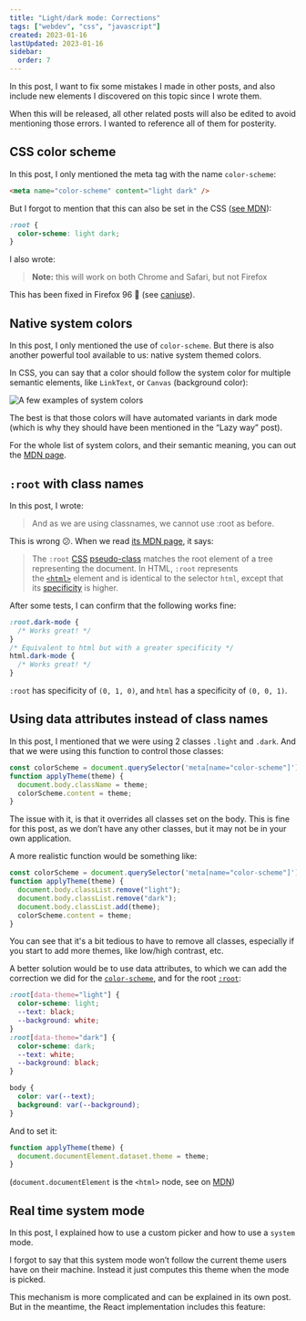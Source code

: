 ```yaml
---
title: "Light/dark mode: Corrections"
tags: ["webdev", "css", "javascript"]
created: 2023-01-16
lastUpdated: 2023-01-16
sidebar:
  order: 7
---
```



In this post, I want to fix some mistakes I made in other posts, and also include new elements I discovered on this topic since I wrote them.

When this will be released, all other related posts will also be edited to avoid mentioning those errors. I wanted to reference all of them for posterity.

## CSS color scheme

<LinkToPost slug="dark-mode/light-dark-mode-the-lazy-way" />

In this post, I only mentioned the meta tag with the name `color-scheme`:

```html
<meta name="color-scheme" content="light dark" />
```

But I forgot to mention that this can also be set in the CSS ([see MDN](https://developer.mozilla.org/en-US/docs/Web/CSS/color-scheme)):

```css
:root {
  color-scheme: light dark;
}
```

I also wrote:

> **Note:** this will work on both Chrome and Safari, but not Firefox

This has been fixed in Firefox 96 🎉 (see [caniuse](https://caniuse.com/mdn-css_properties_color-scheme)).

## Native system colors

<LinkToPost slug="dark-mode/light-dark-mode-the-lazy-way" />

In this post, I only mentioned the use of `color-scheme`. But there is also another powerful tool available to us: native system themed colors.

In CSS, you can say that a color should follow the system color for multiple semantic elements, like `LinkText`, or `Canvas` (background color):

![A few examples of system colors](https://dev-to-uploads.s3.amazonaws.com/uploads/articles/itysdasc4tlijyvg12og.png)

The best is that those colors will have automated variants in dark mode (which is why they should have been mentioned in the “Lazy way” post).

For the whole list of system colors, and their semantic meaning, you can out the [MDN page](https://developer.mozilla.org/en-US/docs/Web/CSS/system-color).

## `:root` with class names

<LinkToPost slug="dark-mode/light-dark-mode-user-input" />

In this post, I wrote:

> And as we are using classnames, we cannot use :root as before.

This is wrong 😕. When we read [its MDN page](https://developer.mozilla.org/en-US/docs/Web/CSS/:root), it says:

> The `:root` [CSS](https://developer.mozilla.org/en-US/docs/Web/CSS) [pseudo-class](https://developer.mozilla.org/en-US/docs/Web/CSS/Pseudo-classes) matches the root element of a tree representing the document. In HTML, `:root` represents the [`<html>`](https://developer.mozilla.org/en-US/docs/Web/HTML/Element/html) element and is identical to the selector `html`, except that its [specificity](https://developer.mozilla.org/en-US/docs/Web/CSS/Specificity) is higher.

After some tests, I can confirm that the following works fine:

```css
:root.dark-mode {
  /* Works great! */
}
/* Equivalent to html but with a greater specificity */
html.dark-mode {
  /* Works great! */
}
```

`:root` has specificity of `(0, 1, 0)`, and `html` has a specificity of `(0, 0, 1)`.

## Using data attributes instead of class names

<LinkToPost slug="dark-mode/light-dark-mode-user-input" />

In this post, I mentioned that we were using 2 classes `.light` and `.dark`. And that we were using this function to control those classes:

```js
const colorScheme = document.querySelector('meta[name="color-scheme"]');
function applyTheme(theme) {
  document.body.className = theme;
  colorScheme.content = theme;
}
```

The issue with it, is that it overrides all classes set on the body. This is fine for this post, as we don’t have any other classes, but it may not be in your own application.

A more realistic function would be something like:

```js
const colorScheme = document.querySelector('meta[name="color-scheme"]');
function applyTheme(theme) {
  document.body.classList.remove("light");
  document.body.classList.remove("dark");
  document.body.classList.add(theme);
  colorScheme.content = theme;
}
```

You can see that it's a bit tedious to have to remove all classes, especially if you start to add more themes, like low/high contrast, etc.

A better solution would be to use data attributes, to which we can add the correction we did for the [`color-scheme`](#css-color-scheme), and for the root [`:root`](#-raw-root-endraw-with-class-names):

```css
:root[data-theme="light"] {
  color-scheme: light;
  --text: black;
  --background: white;
}
:root[data-theme="dark"] {
  color-scheme: dark;
  --text: white;
  --background: black;
}

body {
  color: var(--text);
  background: var(--background);
}
```

And to set it:

```js
function applyTheme(theme) {
  document.documentElement.dataset.theme = theme;
}
```

(`document.documentElement` is the `<html>` node, see on [MDN](https://developer.mozilla.org/en-US/docs/Web/API/Document/documentElement))

## Real time system mode

<LinkToPost slug="dark-mode/light-dark-mode-system-mode-user-preferences" />

In this post, I explained how to use a custom picker and how to use a `system` mode.

I forgot to say that this system mode won’t follow the current theme users have on their machine. Instead it just computes this theme when the mode is picked.

This mechanism is more complicated and can be explained in its own post. But in the meantime, the React implementation includes this feature:

<LinkToPost slug="dark-mode/light-dark-mode-react-implementation" />
